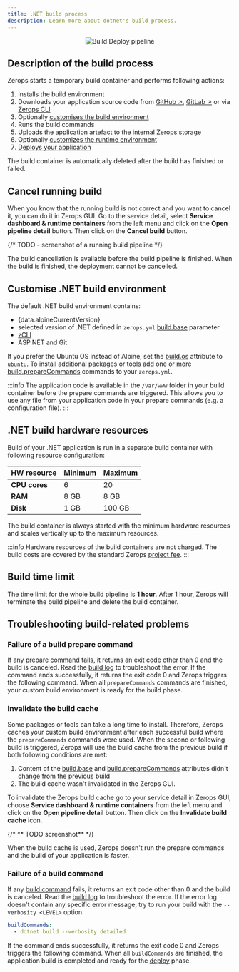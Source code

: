 ```yaml
---
title: .NET build process
description: Learn more about dotnet's build process.
---
```


<p align="center">
  <Image
    lightImage="/img/screenshots/build_deploy_pipeline-step2.png"
    darkImage="/img/screenshots/build_deploy_pipeline-step2.png"
    alt="Build Deploy pipeline"
    style={{ width: '95%', height: 'auto' }}
  />
</p>

## Description of the build process

Zerops starts a temporary build container and performs following actions:

1. Installs the build environment
2. Downloads your application source code from [GitHub ↗](https://www.github.com), [GitLab ↗](https://www.gitlab.com) or via [Zerops CLI](/references/cli)
3. Optionally [customises the build environment](/dotnet/how-to/build-process#customise-dotnet-build-environment)
4. Runs the build commands
5. Uploads the application artefact to the internal Zerops storage
6. Optionally [customizes the runtime environment](/dotnet/how-to/customize-runtime)
7. [Deploys your application](/dotnet/how-to/deploy-process)

The build container is automatically deleted after the build has finished or failed.

## Cancel running build

When you know that the running build is not correct and you want to cancel it, you can do it in Zerops GUI. Go to the service detail, select **Service dashboard & runtime containers** from the left menu and click on the **Open pipeline detail** button. Then click on the **Cancel build** button.

{/* TODO - screenshot of a running build pipeline */}

The build cancellation is available before the build pipeline is finished. When the build is finished, the deployment cannot be cancelled.

## Customise .NET build environment

The default .NET build environment contains:

- <span>{data.alpineCurrentVersion}</span>
- selected version of .NET defined in `zerops.yml` [build.base](/dotnet/how-to/build-pipeline#base) parameter
- [zCLI](/references/cli)
- ASP.NET and Git

If you prefer the Ubuntu OS instead of Alpine, set the <a href="/dotnet/how-to/build-pipeline#os">build.os</a> attribute to `ubuntu`. To install additional packages or tools add one or more [build.prepareCommands](/dotnet/how-to/build-pipeline#preparecommands) commands to your `zerops.yml`.

:::info
The application code is available in the `/var/www` folder in your build container before the prepare commands are triggered. This allows you to use any file from your application code in your prepare commands (e.g. a configuration file).
:::

## .NET build hardware resources

Build of your .NET application is run in a separate build container with following resource configuration:

| HW resource   | Minimum | Maximum |
| ------------- | ------- | ------- |
| **CPU cores** | 6       | 20      |
| **RAM**       | 8 GB    | 8 GB    |
| **Disk**      | 1 GB    | 100 GB  |

The build container is always started with the minimum hardware resources and scales vertically up to the maximum resources.

:::info
Hardware resources of the build containers are not charged. The build costs are covered by the standard Zerops [project fee](https://zerops.io/#pricing).
:::

## Build time limit

The time limit for the whole build pipeline is **1 hour**. After 1 hour, Zerops will terminate the build pipeline and delete the build container.

## Troubleshooting build-related problems

### Failure of a build prepare command

If any [prepare command](/dotnet/how-to/build-pipeline#preparecommands) fails, it returns an exit code other than 0 and the build is canceled. Read the [build log](/dotnet/how-to/logs#build-log) to troubleshoot the error. If the command ends successfully, it returns the exit code 0 and Zerops triggers the following command. When all `prepareCommands` commands are finished, your custom build environment is ready for the build phase.

### Invalidate the build cache

Some packages or tools can take a long time to install. Therefore, Zerops caches your custom build environment after each successful build where the `prepareCommands` commands were used. When the second or following build is triggered, Zerops will use the build cache from the previous build if both following conditions are met:

1. Content of the [build.base](/dotnet/how-to/build-pipeline#base) and [build.prepareCommands](/dotnet/how-to/build-pipeline#preparecommands) attributes didn't change from the previous build
2. The build cache wasn't invalidated in the Zerops GUI.

To invalidate the Zerops build cache go to your service detail in Zerops GUI, choose **Service dashboard & runtime containers** from the left menu and click on the **Open pipeline detail** button. Then click on the **Invalidate build cache** icon.

{/* ** TODO screenshot** */}

When the build cache is used, Zerops doesn't run the prepare commands and the build of your application is faster.

### Failure of a build command

If any [build command](/dotnet/how-to/build-pipeline#build) fails, it returns an exit code other than 0 and the build is canceled. Read the [build log](/dotnet/how-to/logs#build-log) to troubleshoot the error. If the error log doesn't contain any specific error message, try to run your build with the `--verbosity <LEVEL>` option.

```yml
buildCommands:
  - dotnet build --verbosity detailed
```

If the command ends successfully, it returns the exit code 0 and Zerops triggers the following command. When all `buildCommands` are finished, the application build is completed and ready for the [deploy](/dotnet/how-to/deploy-process) phase.
